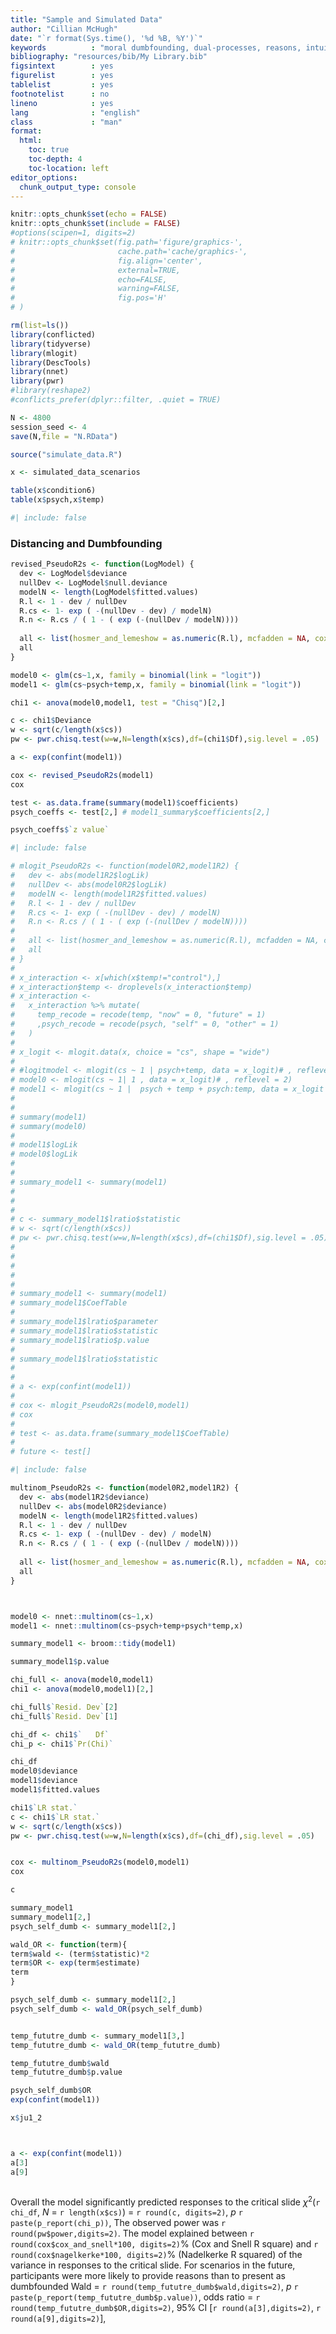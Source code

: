 ```yaml
---
title: "Sample and Simulated Data"
author: "Cillian McHugh"
date: "`r format(Sys.time(), '%d %B, %Y')`"
keywords          : "moral dumbfounding, dual-processes, reasons, intuitions"
bibliography: "resources/bib/My Library.bib"
figsintext        : yes
figurelist        : yes
tablelist         : yes
footnotelist      : no
lineno            : yes
lang              : "english"
class             : "man"
format:
  html:
    toc: true
    toc-depth: 4
    toc-location: left
editor_options: 
  chunk_output_type: console
---
```



```r
knitr::opts_chunk$set(echo = FALSE)
knitr::opts_chunk$set(include = FALSE)
#options(scipen=1, digits=2)
# knitr::opts_chunk$set(fig.path='figure/graphics-', 
#                       cache.path='cache/graphics-', 
#                       fig.align='center',
#                       external=TRUE,
#                       echo=FALSE,
#                       warning=FALSE,
#                       fig.pos='H'
# )
```


```r
rm(list=ls())
library(conflicted)
library(tidyverse)
library(mlogit)
library(DescTools)
library(nnet)
library(pwr)
#library(reshape2)
#conflicts_prefer(dplyr::filter, .quiet = TRUE)

```


```r
N <- 4800
session_seed <- 4
save(N,file = "N.RData")

source("simulate_data.R")

x <- simulated_data_scenarios

```

```r

table(x$condition6)
table(x$psych,x$temp)

```



```r
#| include: false


```


### Distancing and Dumbfounding



```r

revised_PseudoR2s <- function(LogModel) {
  dev <- LogModel$deviance
  nullDev <- LogModel$null.deviance
  modelN <- length(LogModel$fitted.values)
  R.l <- 1 - dev / nullDev
  R.cs <- 1- exp ( -(nullDev - dev) / modelN)
  R.n <- R.cs / ( 1 - ( exp (-(nullDev / modelN))))
  
  all <- list(hosmer_and_lemeshow = as.numeric(R.l), mcfadden = NA, cox_and_snell = as.numeric(R.cs), nagelkerke = as.numeric(R.n))
  all
}

```



```r

model0 <- glm(cs~1,x, family = binomial(link = "logit"))
model1 <- glm(cs~psych+temp,x, family = binomial(link = "logit"))

chi1 <- anova(model0,model1, test = "Chisq")[2,]

c <- chi1$Deviance
w <- sqrt(c/length(x$cs))
pw <- pwr.chisq.test(w=w,N=length(x$cs),df=(chi1$Df),sig.level = .05)

a <- exp(confint(model1))

cox <- revised_PseudoR2s(model1)
cox

test <- as.data.frame(summary(model1)$coefficients)
psych_coeffs <- test[2,] # model1_summary$coefficients[2,]

psych_coeffs$`z value`

```




```r
#| include: false

# mlogit_PseudoR2s <- function(model0R2,model1R2) {
#   dev <- abs(model1R2$logLik)
#   nullDev <- abs(model0R2$logLik)
#   modelN <- length(model1R2$fitted.values)
#   R.l <- 1 - dev / nullDev
#   R.cs <- 1- exp ( -(nullDev - dev) / modelN)
#   R.n <- R.cs / ( 1 - ( exp (-(nullDev / modelN))))
#   
#   all <- list(hosmer_and_lemeshow = as.numeric(R.l), mcfadden = NA, cox_and_snell = as.numeric(R.cs), nagelkerke = as.numeric(R.n))
#   all
# }
# 
# x_interaction <- x[which(x$temp!="control"),]
# x_interaction$temp <- droplevels(x_interaction$temp)
# x_interaction <- 
#   x_interaction %>% mutate(
#     temp_recode = recode(temp, "now" = 0, "future" = 1)
#     ,psych_recode = recode(psych, "self" = 0, "other" = 1)
#   )
# 
# x_logit <- mlogit.data(x, choice = "cs", shape = "wide")
# 
# #logitmodel <- mlogit(cs ~ 1 | psych+temp, data = x_logit)# , reflevel = 2)
# model0 <- mlogit(cs ~ 1| 1 , data = x_logit)# , reflevel = 2)
# model1 <- mlogit(cs ~ 1 |  psych + temp + psych:temp, data = x_logit , reflevel = 2)
# 
# 
# summary(model1)
# summary(model0)
# 
# model1$logLik
# model0$logLik
# 
# 
# summary_model1 <- summary(model1)
# 
# 
# 
# c <- summary_model1$lratio$statistic
# w <- sqrt(c/length(x$cs))
# pw <- pwr.chisq.test(w=w,N=length(x$cs),df=(chi1$Df),sig.level = .05)
# 
# 
# 
# 
# 
# summary_model1 <- summary(model1)
# summary_model1$CoefTable
# 
# summary_model1$lratio$parameter
# summary_model1$lratio$statistic
# summary_model1$lratio$p.value
# 
# summary_model1$lratio$statistic
# 
# 
# a <- exp(confint(model1))
# 
# cox <- mlogit_PseudoR2s(model0,model1)
# cox
# 
# test <- as.data.frame(summary_model1$CoefTable)
# 
# future <- test[]


```



```r
#| include: false

multinom_PseudoR2s <- function(model0R2,model1R2) {
  dev <- abs(model1R2$deviance)
  nullDev <- abs(model0R2$deviance)
  modelN <- length(model1R2$fitted.values)
  R.l <- 1 - dev / nullDev
  R.cs <- 1- exp ( -(nullDev - dev) / modelN)
  R.n <- R.cs / ( 1 - ( exp (-(nullDev / modelN))))
  
  all <- list(hosmer_and_lemeshow = as.numeric(R.l), mcfadden = NA, cox_and_snell = as.numeric(R.cs), nagelkerke = as.numeric(R.n))
  all
}



model0 <- nnet::multinom(cs~1,x) 
model1 <- nnet::multinom(cs~psych+temp+psych*temp,x) 

summary_model1 <- broom::tidy(model1)

summary_model1$p.value

chi_full <- anova(model0,model1)
chi1 <- anova(model0,model1)[2,]

chi_full$`Resid. Dev`[2]
chi_full$`Resid. Dev`[1]

chi_df <- chi1$`   Df`
chi_p <- chi1$`Pr(Chi)`

chi_df
model0$deviance
model1$deviance
model1$fitted.values

chi1$`LR stat.`
c <- chi1$`LR stat.`
w <- sqrt(c/length(x$cs))
pw <- pwr.chisq.test(w=w,N=length(x$cs),df=(chi_df),sig.level = .05)


cox <- multinom_PseudoR2s(model0,model1)
cox

c

summary_model1
summary_model1[2,]
psych_self_dumb <- summary_model1[2,]

wald_OR <- function(term){
term$wald <- (term$statistic)*2
term$OR <- exp(term$estimate)
term
}

psych_self_dumb <- summary_model1[2,]
psych_self_dumb <- wald_OR(psych_self_dumb)


temp_fututre_dumb <- summary_model1[3,]
temp_fututre_dumb <- wald_OR(temp_fututre_dumb)

temp_fututre_dumb$wald
temp_fututre_dumb$p.value

psych_self_dumb$OR
exp(confint(model1))

x$ju1_2



a <- exp(confint(model1))
a[3]
a[9]



```




Overall the model significantly predicted responses to the critical slide
$\chi$^2^(`r chi_df`,
*N* = `r length(x$cs)`) =
`r round(c, digits=2)`,
*p* `r paste(p_report(chi_p))`, The observed power was
`r round(pw$power,digits=2)`.
 The model explained between
`r round(cox$cox_and_snell*100, digits=2)`% (Cox and Snell R square) and
`r round(cox$nagelkerke*100, digits=2)`% (Nadelkerke R squared) of the variance in responses to the critical slide. 
For scenarios in the future, participants were more likely to provide reasons than to present as dumbfounded
Wald = `r round(temp_fututre_dumb$wald,digits=2)`,
*p* `r paste(p_report(temp_fututre_dumb$p.value))`, odds ratio = `r round(temp_fututre_dumb$OR,digits=2)`, 95% CI [`r round(a[3],digits=2)`, `r round(a[9],digits=2)`],